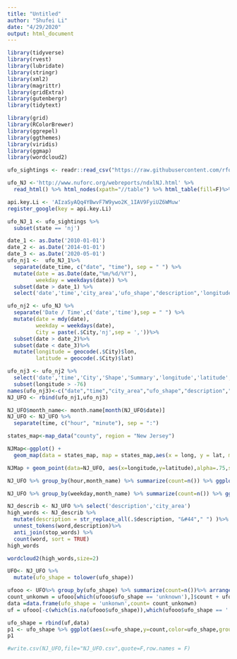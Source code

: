 ```yaml
---
title: "Untitled"
author: "Shufei Li"
date: "4/29/2020"
output: html_document
---
```


```r
library(tidyverse)
library(rvest)
library(lubridate)
library(stringr)
library(xml2)
library(magrittr)
library(gridExtra)
library(gutenbergr)
library(tidytext)

library(grid)
library(RColorBrewer)
library(ggrepel)
library(ggthemes)
library(viridis)
library(ggmap)
library(wordcloud2)
```

```r
ufo_sightings <- readr::read_csv("https://raw.githubusercontent.com/rfordatascience/tidytuesday/master/data/2019/2019-06-25/ufo_sightings.csv")

ufo_NJ <-'http://www.nuforc.org/webreports/ndxlNJ.html' %>%
  read_html() %>% html_nodes(xpath="//table") %>% html_table(fill=F)%>%.[[1]]
```

```r
api.key.Li <- 'AIzaSyAQq4YBwvF7W9ywo2K_1IAV9FyiUZ6WMuw'
register_google(key = api.key.Li)
```

```r
ufo_NJ_1 <- ufo_sightings %>%
  subset(state == 'nj')

date_1 <- as.Date('2010-01-01')
date_2 <- as.Date('2014-01-01')
date_3 <- as.Date('2020-05-01')
ufo_nj1 <-  ufo_NJ_1%>% 
  separate(date_time, c("date", "time"), sep = " ") %>%
  mutate(date = as.Date(date,"%m/%d/%Y"),
         weekday = weekdays(date)) %>%
  subset(date > date_1) %>%
  select('date','time','city_area','ufo_shape',"description",'longitude',"latitude",'weekday')

ufo_nj2 <- ufo_NJ %>%
  separate('Date / Time',c('date','time'),sep = " ") %>%
  mutate(date = mdy(date),
         weekday = weekdays(date),
         City = paste(.$City,'nj',sep = ','))%>%
  subset(date > date_2)%>%
  subset(date < date_3)%>%
  mutate(longitude = geocode(.$City)$lon,
         latitude = geocode(.$City)$lat)
```

```r
ufo_nj3 <- ufo_nj2 %>%
  select('date','time','City','Shape','Summary','longitude','latitude','weekday')%>%
  subset(longitude > -76)
names(ufo_nj3)<-c("date","time","city_area","ufo_shape","description","longitude","latitude","weekday")
NJ_UFO <- rbind(ufo_nj1,ufo_nj3)

NJ_UFO$month_name<- month.name[month(NJ_UFO$date)]
NJ_UFO <- NJ_UFO %>%
  separate(time, c("hour", "minute"), sep = ":") 
```


```r
states_map<-map_data("county", region = "New Jersey")

NJMap<-ggplot() + 
  geom_map(data = states_map, map = states_map,aes(x = long, y = lat, map_id = region, group = group),fill = "white", color = "blue", size = 0.1) + theme_fivethirtyeight()

NJMap + geom_point(data=NJ_UFO, aes(x=longitude,y=latitude),alpha=.75,size=.5)+ggtitle('Location of UFO sightings in the NJ')
```


```r
NJ_UFO %>% group_by(hour,month_name) %>% summarize(count=n()) %>% ggplot(aes(x=factor(hour),y=count,color=month_name,group=month_name)) + geom_line() + theme_fivethirtyeight() + scale_color_manual(name="",values=brewer.pal(12,'Paired')) + geom_point(color='black',size=.5,alpha=1) + ggtitle('# of UFO observations during the day')
```
```r
NJ_UFO %>% group_by(weekday,month_name) %>% summarize(count=n()) %>% ggplot(aes(x=weekday,y=count,color=month_name,group=month_name)) + geom_line() + theme_fivethirtyeight() + scale_color_brewer(name="",palette='Paired') + geom_point(color='black',size=.5,alpha=1) + ggtitle('# of UFO observations during the week')
```

```r
NJ_describ <- NJ_UFO %>% select('description','city_area')
high_words <- NJ_describ %>%
  mutate(description = str_replace_all(.$description, "&#44"," ") )%>%
  unnest_tokens(word,description)%>%
  anti_join(stop_words) %>%
  count(word, sort = TRUE)
high_words
```
```r
wordcloud2(high_words,size=2)
```
```r
UFO<- NJ_UFO %>%
  mutate(ufo_shape = tolower(ufo_shape))

ufooo <- UFO%>% group_by(ufo_shape) %>% summarize(count=n())%>% arrange(count)
count_unkonwn = ufooo[which(ufooo$ufo_shape == 'unknown'),]$count + ufooo[which(ufooo$ufo_shape == 'other'),]$count + ufooo[which(ufooo$ufo_shape == ''),]$count+ufooo[which(is.na(ufooo$ufo_shape)),]$count
data =data.frame(ufo_shape = 'unkonwn',count= count_unkonwn)
uf = ufooo[-c(which(is.na(ufooo$ufo_shape)),which(ufooo$ufo_shape == ''),which(ufooo$ufo_shape == 'other'),which(ufooo$ufo_shape == 'unknown')), ]

ufo_shape = rbind(uf,data)
p1 <- ufo_shape %>% ggplot(aes(x=ufo_shape,y=count,color=ufo_shape,group=ufo_shape)) + geom_bar(stat="identity",fill="white") +coord_flip() + ggtitle('# of UFO Shapes in the NJ')
p1
```


```r
#write.csv(NJ_UFO,file="NJ_UFO.csv",quote=F,row.names = F)
```


